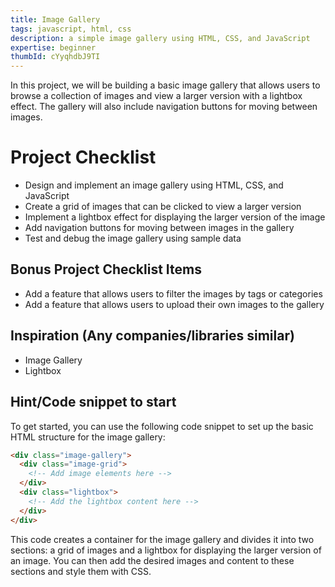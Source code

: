 ```yaml
---
title: Image Gallery
tags: javascript, html, css
description: a simple image gallery using HTML, CSS, and JavaScript
expertise: beginner
thumbId: cYyqhdbJ9TI
---
```


In this project, we will be building a basic image gallery that allows users to browse a collection of images and view a larger version with a lightbox effect. The gallery will also include navigation buttons for moving between images.

<h1>Project Checklist</h1>
<ul>
  <li>Design and implement an image gallery using HTML, CSS, and JavaScript</li>
  <li>Create a grid of images that can be clicked to view a larger version</li>
  <li>
    Implement a lightbox effect for displaying the larger version of the image
  </li>
  <li>Add navigation buttons for moving between images in the gallery</li>
  <li>Test and debug the image gallery using sample data</li>
</ul>
<h2>Bonus Project Checklist Items</h2>
<ul>
  <li>
    Add a feature that allows users to filter the images by tags or categories
  </li>
  <li>
    Add a feature that allows users to upload their own images to the gallery
  </li>
</ul>
<h2>Inspiration (Any companies/libraries similar)</h2>
<ul>
  <li>Image Gallery</li>
  <li>Lightbox</li>
</ul>
<h2>Hint/Code snippet to start</h2>
To get started, you can use the following code snippet to set up the basic HTML structure
for the image gallery:

```html
<div class="image-gallery">
  <div class="image-grid">
    <!-- Add image elements here -->
  </div>
  <div class="lightbox">
    <!-- Add the lightbox content here -->
  </div>
</div>
```

This code creates a container for the image gallery and divides it into two sections: a grid of images and a lightbox for displaying the larger version of an image. You can then add the desired images and content to these sections and style them with CSS.
